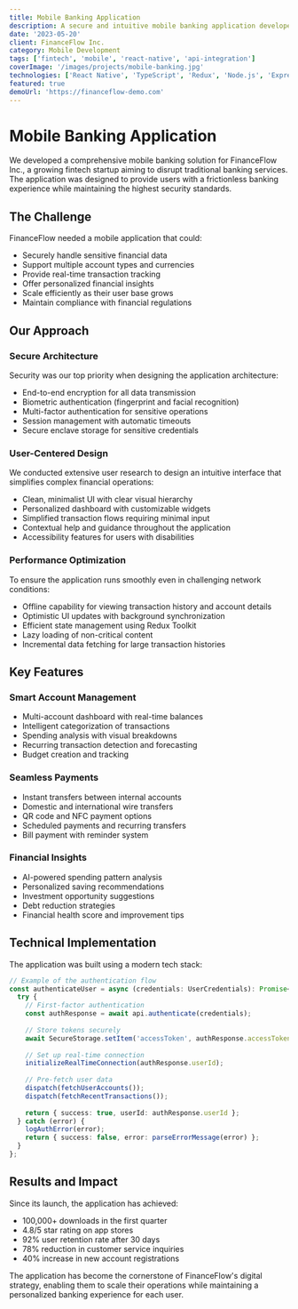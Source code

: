 ```yaml
---
title: Mobile Banking Application
description: A secure and intuitive mobile banking application developed for a fintech startup, featuring biometric authentication, real-time transactions, and financial insights.
date: '2023-05-20'
client: FinanceFlow Inc.
category: Mobile Development
tags: ['fintech', 'mobile', 'react-native', 'api-integration']
coverImage: '/images/projects/mobile-banking.jpg'
technologies: ['React Native', 'TypeScript', 'Redux', 'Node.js', 'Express', 'MongoDB', 'AWS']
featured: true
demoUrl: 'https://financeflow-demo.com'
---
```


# Mobile Banking Application

We developed a comprehensive mobile banking solution for FinanceFlow Inc., a growing fintech startup aiming to disrupt traditional banking services. The application was designed to provide users with a frictionless banking experience while maintaining the highest security standards.

## The Challenge

FinanceFlow needed a mobile application that could:

- Securely handle sensitive financial data
- Support multiple account types and currencies
- Provide real-time transaction tracking
- Offer personalized financial insights
- Scale efficiently as their user base grows
- Maintain compliance with financial regulations

## Our Approach

### Secure Architecture

Security was our top priority when designing the application architecture:

- End-to-end encryption for all data transmission
- Biometric authentication (fingerprint and facial recognition)
- Multi-factor authentication for sensitive operations
- Session management with automatic timeouts
- Secure enclave storage for sensitive credentials

### User-Centered Design

We conducted extensive user research to design an intuitive interface that simplifies complex financial operations:

- Clean, minimalist UI with clear visual hierarchy
- Personalized dashboard with customizable widgets
- Simplified transaction flows requiring minimal input
- Contextual help and guidance throughout the application
- Accessibility features for users with disabilities

### Performance Optimization

To ensure the application runs smoothly even in challenging network conditions:

- Offline capability for viewing transaction history and account details
- Optimistic UI updates with background synchronization
- Efficient state management using Redux Toolkit
- Lazy loading of non-critical content
- Incremental data fetching for large transaction histories

## Key Features

### Smart Account Management

- Multi-account dashboard with real-time balances
- Intelligent categorization of transactions
- Spending analysis with visual breakdowns
- Recurring transaction detection and forecasting
- Budget creation and tracking

### Seamless Payments

- Instant transfers between internal accounts
- Domestic and international wire transfers
- QR code and NFC payment options
- Scheduled payments and recurring transfers
- Bill payment with reminder system

### Financial Insights

- AI-powered spending pattern analysis
- Personalized saving recommendations
- Investment opportunity suggestions
- Debt reduction strategies
- Financial health score and improvement tips

## Technical Implementation

The application was built using a modern tech stack:

```typescript
// Example of the authentication flow
const authenticateUser = async (credentials: UserCredentials): Promise<AuthResult> => {
  try {
    // First-factor authentication
    const authResponse = await api.authenticate(credentials);
    
    // Store tokens securely
    await SecureStorage.setItem('accessToken', authResponse.accessToken);
    
    // Set up real-time connection
    initializeRealTimeConnection(authResponse.userId);
    
    // Pre-fetch user data
    dispatch(fetchUserAccounts());
    dispatch(fetchRecentTransactions());
    
    return { success: true, userId: authResponse.userId };
  } catch (error) {
    logAuthError(error);
    return { success: false, error: parseErrorMessage(error) };
  }
};
```

## Results and Impact

Since its launch, the application has achieved:

- 100,000+ downloads in the first quarter
- 4.8/5 star rating on app stores
- 92% user retention rate after 30 days
- 78% reduction in customer service inquiries
- 40% increase in new account registrations

The application has become the cornerstone of FinanceFlow's digital strategy, enabling them to scale their operations while maintaining a personalized banking experience for each user. 